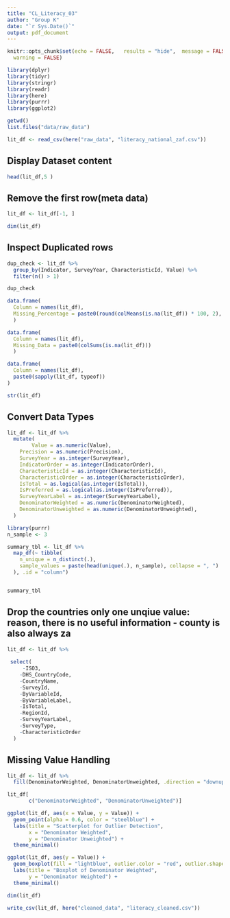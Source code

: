 ```yaml
---
title: "CL_Literacy_03"
author: "Group K"
date: "`r Sys.Date()`"
output: pdf_document
---
```


```r
knitr::opts_chunk$set(echo = FALSE,   results = "hide",  message = FALSE,   # hide package messages
  warning = FALSE)
```


```r
library(dplyr)
library(tidyr)
library(stringr)
library(readr)
library(here)
library(purrr)
library(ggplot2)

getwd()
list.files("data/raw_data")
```

```r
lit_df <- read_csv(here("raw_data", "literacy_national_zaf.csv"))
```

## Display Dataset content
```r
head(lit_df,5 )
```

## Remove the first row(meta data)
```r
lit_df <- lit_df[-1, ]
```

```r
dim(lit_df)
```

## Inspect Duplicated rows
```r
dup_check <- lit_df %>%
  group_by(Indicator, SurveyYear, CharacteristicId, Value) %>%
  filter(n() > 1)

dup_check

```


```r

data.frame(
  Column = names(lit_df),
  Missing_Percentage = paste0(round(colMeans(is.na(lit_df)) * 100, 2), "%")
  )

```

```r
data.frame(
  Column = names(lit_df),
  Missing_Data = paste0(colSums(is.na(lit_df)))
  )
```


```r
data.frame(
  Column = names(lit_df),
  paste0(sapply(lit_df, typeof))
)

```

```r
str(lit_df)

```

## Convert Data Types
```r
lit_df <- lit_df %>%
  mutate(
        Value = as.numeric(Value),
    Precision = as.numeric(Precision),
    SurveyYear = as.integer(SurveyYear),
    IndicatorOrder = as.integer(IndicatorOrder),
    CharacteristicId = as.integer(CharacteristicId),
    CharacteristicOrder = as.integer(CharacteristicOrder),
    IsTotal = as.logical(as.integer(IsTotal)),
    IsPreferred = as.logical(as.integer(IsPreferred)),
    SurveyYearLabel = as.integer(SurveyYearLabel),
    DenominatorWeighted = as.numeric(DenominatorWeighted),
    DenominatorUnweighted = as.numeric(DenominatorUnweighted),
  )
```

```r
library(purrr)
n_sample <- 3

summary_tbl <- lit_df %>%
  map_df(~ tibble(
    n_unique = n_distinct(.),
    sample_values = paste(head(unique(.), n_sample), collapse = ", ")
  ), .id = "column")


summary_tbl
```


## Drop the countries only one unqiue value: reason, there is no useful information - county is also always za
```r
lit_df <- lit_df %>%
  
 select(
     -ISO3, 
    -DHS_CountryCode, 
    -CountryName, 
    -SurveyId,
    -ByVariableId, 
    -ByVariableLabel, 
    -IsTotal,
    -RegionId, 
    -SurveyYearLabel, 
    -SurveyType,
    -CharacteristicOrder
  )
```
## Missing Value Handling
```r


lit_df <- lit_df %>%
  fill(DenominatorWeighted, DenominatorUnweighted, .direction = "downup")

lit_df[
       c("DenominatorWeighted", "DenominatorUnweighted")]

```

```r
ggplot(lit_df, aes(x = Value, y = Value)) +
  geom_point(alpha = 0.6, color = "steelblue") +
  labs(title = "Scatterplot for Outlier Detection",
       x = "Denominator Weighted",
       y = "Denominator Unweighted") +
  theme_minimal()

ggplot(lit_df, aes(y = Value)) +
  geom_boxplot(fill = "lightblue", outlier.color = "red", outlier.shape = 16) +
  labs(title = "Boxplot of Denominator Weighted",
       y = "Denominator Weighted") +
  theme_minimal()

```

```r
dim(lit_df)
```


```r
write_csv(lit_df, here("cleaned_data", "literacy_cleaned.csv"))
```